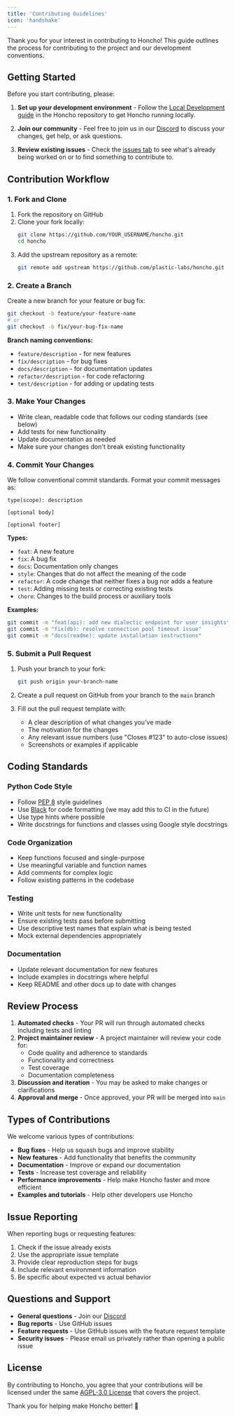 ```yaml
---
title: 'Contributing Guidelines'
icon: 'handshake'
---
```


Thank you for your interest in contributing to Honcho! This guide outlines the process for contributing to the project and our development conventions.

## Getting Started

Before you start contributing, please:

1. **Set up your development environment** - Follow the [Local Development guide](https://github.com/plastic-labs/honcho/blob/main/CONTRIBUTING.md#local-development) in the Honcho repository to get Honcho running locally.

2. **Join our community** - Feel free to join us in our [Discord](http://discord.gg/plasticlabs) to discuss your changes, get help, or ask questions.

3. **Review existing issues** - Check the [issues tab](https://github.com/plastic-labs/honcho/issues) to see what's already being worked on or to find something to contribute to.

## Contribution Workflow

### 1. Fork and Clone

1. Fork the repository on GitHub
2. Clone your fork locally:
   ```bash
   git clone https://github.com/YOUR_USERNAME/honcho.git
   cd honcho
   ```
3. Add the upstream repository as a remote:
   ```bash
   git remote add upstream https://github.com/plastic-labs/honcho.git
   ```

### 2. Create a Branch

Create a new branch for your feature or bug fix:

```bash
git checkout -b feature/your-feature-name
# or
git checkout -b fix/your-bug-fix-name
```

**Branch naming conventions:**
- `feature/description` - for new features
- `fix/description` - for bug fixes
- `docs/description` - for documentation updates
- `refactor/description` - for code refactoring
- `test/description` - for adding or updating tests

### 3. Make Your Changes

- Write clean, readable code that follows our coding standards (see below)
- Add tests for new functionality
- Update documentation as needed
- Make sure your changes don't break existing functionality

### 4. Commit Your Changes

We follow conventional commit standards. Format your commit messages as:

```
type(scope): description

[optional body]

[optional footer]
```

**Types:**
- `feat`: A new feature
- `fix`: A bug fix
- `docs`: Documentation only changes
- `style`: Changes that do not affect the meaning of the code
- `refactor`: A code change that neither fixes a bug nor adds a feature
- `test`: Adding missing tests or correcting existing tests
- `chore`: Changes to the build process or auxiliary tools

**Examples:**
```bash
git commit -m "feat(api): add new dialectic endpoint for user insights"
git commit -m "fix(db): resolve connection pool timeout issue"
git commit -m "docs(readme): update installation instructions"
```

### 5. Submit a Pull Request

1. Push your branch to your fork:
   ```bash
   git push origin your-branch-name
   ```

2. Create a pull request on GitHub from your branch to the `main` branch

3. Fill out the pull request template with:
   - A clear description of what changes you've made
   - The motivation for the changes
   - Any relevant issue numbers (use "Closes #123" to auto-close issues)
   - Screenshots or examples if applicable

## Coding Standards

### Python Code Style

- Follow [PEP 8](https://www.python.org/dev/peps/pep-0008/) style guidelines
- Use [Black](https://black.readthedocs.io/) for code formatting (we may add this to CI in the future)
- Use type hints where possible
- Write docstrings for functions and classes using Google style docstrings

### Code Organization

- Keep functions focused and single-purpose
- Use meaningful variable and function names
- Add comments for complex logic
- Follow existing patterns in the codebase

### Testing

- Write unit tests for new functionality
- Ensure existing tests pass before submitting
- Use descriptive test names that explain what is being tested
- Mock external dependencies appropriately

### Documentation

- Update relevant documentation for new features
- Include examples in docstrings where helpful
- Keep README and other docs up to date with changes

## Review Process

1. **Automated checks** - Your PR will run through automated checks including tests and linting
2. **Project maintainer review** - A project maintainer will review your code for:
   - Code quality and adherence to standards
   - Functionality and correctness
   - Test coverage
   - Documentation completeness
3. **Discussion and iteration** - You may be asked to make changes or clarifications
4. **Approval and merge** - Once approved, your PR will be merged into `main`

## Types of Contributions

We welcome various types of contributions:

- **Bug fixes** - Help us squash bugs and improve stability
- **New features** - Add functionality that benefits the community
- **Documentation** - Improve or expand our documentation
- **Tests** - Increase test coverage and reliability
- **Performance improvements** - Help make Honcho faster and more efficient
- **Examples and tutorials** - Help other developers use Honcho

## Issue Reporting

When reporting bugs or requesting features:

1. Check if the issue already exists
2. Use the appropriate issue template
3. Provide clear reproduction steps for bugs
4. Include relevant environment information
5. Be specific about expected vs actual behavior

## Questions and Support

- **General questions** - Join our [Discord](http://discord.gg/plasticlabs)
- **Bug reports** - Use GitHub issues
- **Feature requests** - Use GitHub issues with the feature request template
- **Security issues** - Please email us privately rather than opening a public issue

## License

By contributing to Honcho, you agree that your contributions will be licensed under the same [AGPL-3.0 License](./license) that covers the project.

Thank you for helping make Honcho better! 🫡

